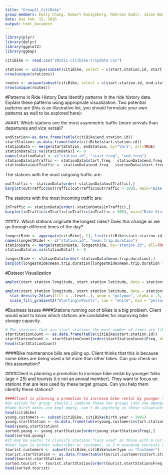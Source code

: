 ```yaml
---
title: "Group11_CitiBike"
group members: Emily Chang, Robert Konigsberg, Mahraan Qadir, Jason Wang, Jiaxin Zheng, Xialin Zou
date: Due Feb. 15, 2016
output: html_document
---
```


```r
library(plyr)
library(dplyr)
library(ggplot2)
library(ggmap)

citiBike <- read.csv("201511-citibike-tripdata.csv")

stations <- unique(subset(citiBike, select = c(start.station.id, start.station.name, start.station.latitude, start.station.longitude)))
nrow(unique(stations))

routes <- unique(subset(citiBike, select = c(start.station.id, end.station.id)))
nrow(unique(routes))
```

#Patterns in Ride History Data
Identify patterns in the ride history data. Explain these patterns using appropriate visualization. Two potential patterns are (this is an illustrative list, you should formulate your own patterns as well to be explored here):

####1. Which stations see the most asymmetric traffic (more arrivals than departures and vice versa)?
```r
endStation<-as.data.frame(table(citiBike$end.station.id))
startStation<-as.data.frame(table(citiBike$start.station.id))
stationData <- merge(startStation, endStation, by="Var1", all=TRUE)
stationData[is.na(stationData)] <- 0
names(stationData) <- c("station.id", "start.freq", "end.freq")
stationData$inTraffic <- stationData$start.freq - stationData$end.freq
stationData$outTraffic <- stationData$end.freq - stationData$start.freq
```

The stations with the most outgoing traffic are:
```r
outTraffic <- stationData[order(-stationData$outTraffic),]
barplot(outTraffic$outTraffic[outTraffic$outTraffic > 300], main="Bike Stations with Highest Net Outflow of Bikes", names.arg = outTraffic$station.id[outTraffic$outTraffic > 300], xlab = "Station IDs", ylab = "Net Outflow (Bikes)")
```

The stations with the most incoming traffic are:
```r
inTraffic <- stationData[order(-stationData$inTraffic),]
barplot(inTraffic$inTraffic[inTraffic$inTraffic > 300], main="Bike Stations with Highest Net Inflow of Bikes", names.arg = inTraffic$station.id[inTraffic$inTraffic > 300], xlab = "Station IDs", ylab = "Net Inflow (Bikes)")
```


####2. Which stations originate the longest rides? Does this change as we go through different times of the day?
```r
longestRide <- aggregate(citiBike[, 1], list(citiBike$start.station.id), mean)
names(longestRide) <- c("station.id", "mean.trip.duration")
stationData <- merge(stationData, longestRide, by="station.id", all=TRUE)
stationData[is.na(stationData)] <- 0

longestRide <- stationData[order(-stationData$mean.trip.duration),]
barplot(longestRide$mean.trip.duration[longestRide$mean.trip.duration > 2000], main = "Stations that Originate the Longest Rides", names.arg = longestRide$station.id[longestRide$mean.trip.duration > 2000], xlab = "Station IDs", ylab = "Ride Duration")


```

#Dataset Visualization
```r
qmplot(start.station.longitude, start.station.latitude, data = stations, maptype = "terrain", source='stamen')

qmplot(start.station.longitude, start.station.latitude, data = stations, maptype = "toner-background", darken = 0.7, geom = "blank", source='stamen') +
  stat_density_2d(aes(fill = ..level..), geom = "polygon", alpha = .3, color = NA) +
  scale_fill_gradient2("Starting\nPoints", low = "white", mid = "yellow", high = "red", midpoint = 100)

```


#Business Issues
####Stations running out of bikes is a big problem. Client would want to know which stations are candidates for improving bike storage capacity.

```r
# The stations that are start stations the most number of times are likely the best candidates for a higher bike storage capacity
startStationCount <- as.data.frame(table(citiBike$start.station.id))
startStationCount <- startStationCount[order(startStationCount$Freq, decreasing=TRUE),]
head(startStationCount)
```


####Bike maintenance bills are piling up. Client thinks that this is because some bikes are being used a lot more than other bikes. Can you check on this assumption?

####Client is planning a promotion to increase bike rental by younger folks (age < 25) and tourists (i.e not an annual member). They want to focus on stations that are less used by these target groups. Can you help them identify these stations?


```r
####Client is planning a promotion to increase bike rental by younger folks (age < 25) and tourists (i.e not an annual member). They want to focus on stations that are less used by these target groups. Can you help them identify these stations?
#Qu estion for group: should I combine these two groups into one demographic, or leave them separate?
#Some birth dates are kept empty, can't do anything in those situations. 
head(citiBike)
young.customers <- subset(citiBike, citiBike$birth.year > 1991)
young.startStation <- as.data.frame(table(young.customers$start.station.id))
head(young.startStation)
sorted.young <- young.startStation[order(young.startStation$Freq),]
head(sorted.young)
#It may be useful to classify stations "less used" as those with a certain frequency. This would mean taking a subset of sorted.young. 
#User type is either subscriber or customer, so I'm assuming tourists are customers
tourist.customers <- subset(citiBike,citiBike$usertype == "Customer")
tourist.startStation <- as.data.frame(table(tourist.customers$start.station.id))
head(tourist.startStation)
sorted.tourist <- tourist.startStation[order(tourist.startStation$Freq),]
head(sorted.tourist)
```














